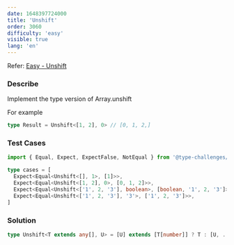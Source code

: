```yaml
---
date: 1648397724000
title: 'Unshift'
order: 3060
difficulty: 'easy'
visible: true
lang: 'en'
---
```


Refer: [Easy - Unshift](https://github.com/type-challenges/type-challenges/blob/main/questions/03060-easy-unshift/README.md)

### Describe

Implement the type version of Array.unshift

For example

```typescript
type Result = Unshift<[1, 2], 0> // [0, 1, 2,]
```

### Test Cases

```typescript
import { Equal, Expect, ExpectFalse, NotEqual } from '@type-challenges/utils'

type cases = [
  Expect<Equal<Unshift<[], 1>, [1]>>,
  Expect<Equal<Unshift<[1, 2], 0>, [0, 1, 2]>>,
  Expect<Equal<Unshift<['1', 2, '3'], boolean>, [boolean, '1', 2, '3']>>,
  Expect<Equal<Unshift<['1', 2, '3'], '3'>, ['1', 2, '3']>>,
]
```

### Solution

```typescript
type Unshift<T extends any[], U> = [U] extends [T[number]] ? T : [U, ...T]
```
